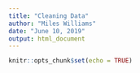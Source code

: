 ```yaml
---
title: "Cleaning Data"
author: "Miles Williams"
date: "June 10, 2019"
output: html_document
---
```


```r
knitr::opts_chunk$set(echo = TRUE)
```

